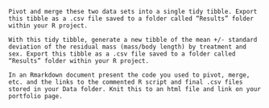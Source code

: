 ```Pivot and merge these two data sets into a single tidy tibble. Export this tibble as a .csv file saved to a folder called “Results” folder within your R project.```

```With this tidy tibble, generate a new tibble of the mean +/- standard deviation of the residual mass (mass/body length) by treatment and sex. Export this tibble as a .csv file saved to a folder called “Results” folder within your R project.```

```In an Rmarkdown document present the code you used to pivot, merge, etc. and the links to the commented R script and final .csv files stored in your Data folder. Knit this to an html file and link on your portfolio page.```



